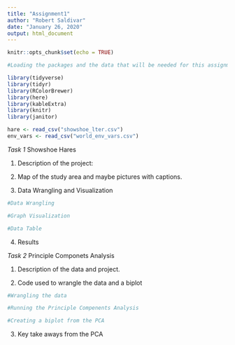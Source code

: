 ```yaml
---
title: "Assignment1"
author: "Robert Saldivar"
date: "January 26, 2020"
output: html_document
---
```


```r
knitr::opts_chunk$set(echo = TRUE)
```

```r
#Loading the packages and the data that will be needed for this assignment.

library(tidyverse)
library(tidyr)
library(RColorBrewer)
library(here)
library(kableExtra)
library(knitr)
library(janitor)

hare <- read_csv("showshoe_lter.csv")
env_vars <- read_csv("world_env_vars.csv")

```

*Task 1*
Showshoe Hares

1. Description of the project:

2. Map of the study area and maybe pictures with captions.

3. Data Wrangling and Visualization

```r
#Data Wrangling


```


```r
#Graph Visualization


```


```r
#Data Table


```

4. Results


*Task 2*
Principle Componets Analysis

1. Description of the data and project.

2. Code used to wrangle the data and a biplot

```r
#Wrangling the data


```

```r
#Running the Principle Compenents Analysis


```

```r
#Creating a biplot from the PCA


```

3. Key take aways from the PCA